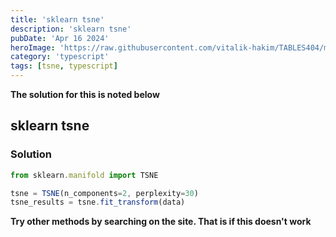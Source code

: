 ```yaml
---
title: 'sklearn tsne'
description: 'sklearn tsne'
pubDate: 'Apr 16 2024'
heroImage: 'https://raw.githubusercontent.com/vitalik-hakim/TABLES404/main/error_b/typescript.png'
category: 'typescript'
tags: [tsne, typescript]
---
```


**The solution for this is noted below**

## sklearn tsne

### Solution

```typescript
from sklearn.manifold import TSNE

tsne = TSNE(n_components=2, perplexity=30)
tsne_results = tsne.fit_transform(data)
```

**Try other methods by searching on the site. That is if this doesn't work**
